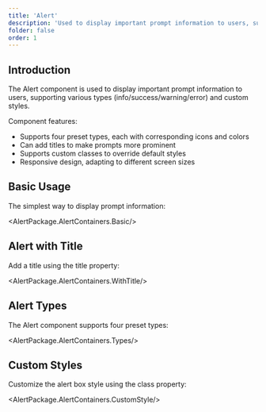 ```yaml
---
title: 'Alert'
description: 'Used to display important prompt information to users, supporting various types of prompt styles and interactive effects'
folder: false
order: 1
---
```



## Introduction

The Alert component is used to display important prompt information to users, supporting various types (info/success/warning/error) and custom styles.

Component features:
- Supports four preset types, each with corresponding icons and colors
- Can add titles to make prompts more prominent
- Supports custom classes to override default styles
- Responsive design, adapting to different screen sizes

## Basic Usage

The simplest way to display prompt information:

<AlertPackage.AlertContainers.Basic/>

## Alert with Title

Add a title using the title property:

<AlertPackage.AlertContainers.WithTitle/>

## Alert Types

The Alert component supports four preset types:

<AlertPackage.AlertContainers.Types/>

## Custom Styles

Customize the alert box style using the class property:

<AlertPackage.AlertContainers.CustomStyle/>